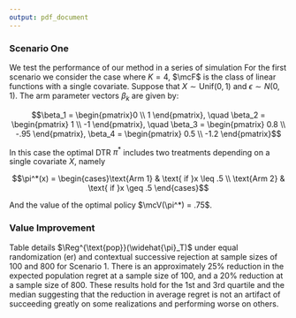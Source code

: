```yaml
---
output: pdf_document
---
```


### Scenario One

We test the performance of our method in a series of simulation For the first scenario we consider the case where $K = 4$, $\mcF$ is the class of linear functions with a single covariate. Suppose that $X \sim \text{Unif}(0, 1)$ and $\epsilon \sim N(0,1)$. The arm parameter vectors $\beta_k$ are given by: 

$$\beta_1 = \begin{pmatrix}0 \\ 1 \end{pmatrix}, \quad \beta_2 = \begin{pmatrix} 1 \\ -1 \end{pmatrix}, \quad \beta_3 = \begin{pmatrix} 0.8 \\ -.95 \end{pmatrix}, \beta_4 = \begin{pmatrix} 0.5 \\ -1.2 \end{pmatrix}$$

In this case the optimal DTR $\pi^*$ includes two treatments depending on a single covariate $X$, namely

$$\pi^*(x) = \begin{cases}\text{Arm 1} & \text{ if }x \leq .5 \\
\text{Arm 2} & \text{ if }x \geq .5
\end{cases}$$

And the value of the optimal policy $\mcV(\pi^*) = .75$. 

### Value Improvement

Table \ref{tbl:P1Sc1Reg} details $\Reg^{\text{pop}}(\widehat{\pi}_T)$
under equal randomization (er) and contextual successive rejection at sample sizes of 100 and 800 for Scenario 1. There is an approximately 25% reduction in the expected population regret at a sample size of 100, and a 20% reduction at a sample size of 800. These results hold for the 1st and 3rd quartile and the median suggesting that the reduction in average regret is not an artifact of succeeding greatly on some realizations and performing worse on others. 

```{=latex}
\begin{table}[]
\centering
\begin{tabular}{@{}lllll@{}}
\toprule
$\Reg^{\text{pop}}(\widehat{\pi}_T)$ & \begin{tabular}[c]{@{}l@{}}ER\\ T = 100\end{tabular} & \begin{tabular}[c]{@{}l@{}}SR\\ T = 100\end{tabular} & \begin{tabular}[c]{@{}l@{}}ER\\ T = 800\end{tabular} & \begin{tabular}[c]{@{}l@{}}SR\\ T = 800\end{tabular} \\
\midrule 
1st Quartile             & 0.045                                                & 0.037                                                & 0.016                                                & 0.013                                                \\
Mean                     & 0.147                                                & 0.114                                                & 0.041                                                & 0.033                                                \\
Median                   & 0.10                                                 & 0.081                                               & 0.034                                                & 0.027                                                \\
3rd Quartile             & 0.188                                                & 0.147                                                & 0.059                                                & 0.048     \\                                       \bottomrule   
\end{tabular}
\caption{Scenario 1 - Expected Population Regret}
\label{tbl:P1Sc1Reg}
\end{table}
```
